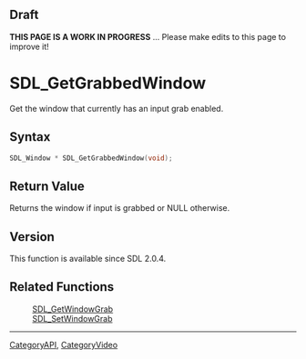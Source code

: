 
== Draft ==


'''THIS PAGE IS A WORK IN PROGRESS''' ... Please make edits to this page to improve it!


<!-- #*^*^*^*^*See https://wiki.libsdl.org/SGFunctions for details on editing this page*^*^*^*^* -->


= SDL_GetGrabbedWindow =

Get the window that currently has an input grab enabled.

== Syntax ==

<syntaxhighlight lang='c'>
SDL_Window * SDL_GetGrabbedWindow(void);
</syntaxhighlight>

== Return Value ==

Returns the window if input is grabbed or NULL otherwise.



== Version ==

This function is available since SDL 2.0.4.



== Related Functions ==

:[[SDL_GetWindowGrab]]
:[[SDL_SetWindowGrab]]

----
[[CategoryAPI]], [[CategoryVideo]]
<!-- #See the Style Guide for instructions on editing the footer. -->


